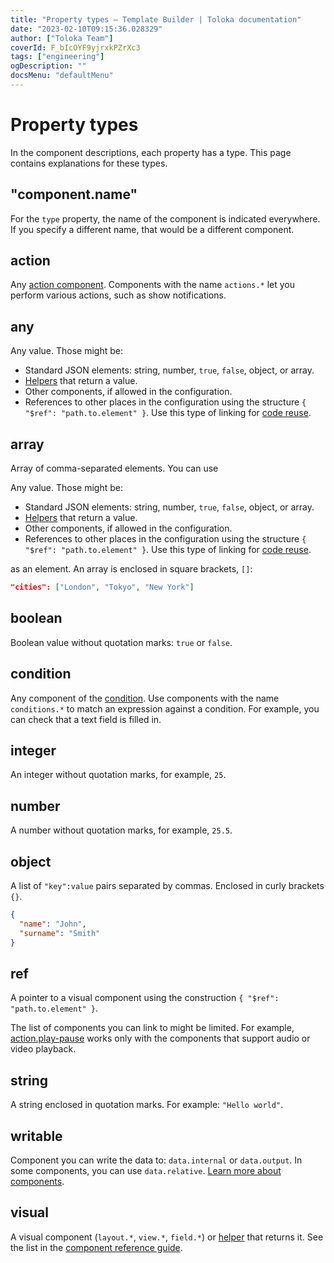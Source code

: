 ```yaml
---
title: "Property types — Template Builder | Toloka documentation"
date: "2023-02-10T09:15:36.028329"
author: ["Toloka Team"]
coverId: F_bIcOYF9yjrxkPZrXc3
tags: ["engineering"]
ogDescription: ""
docsMenu: "defaultMenu"
---
```


# Property types

In the component descriptions, each property has a type. This page contains explanations for these types.

## "component.name"

For the `type` property, the name of the component is indicated everywhere. If you specify a different name, that would be a different component.

## action
Any [action component](/docs-new/template-builder/reference/actions). Components with the name `actions.*` let you perform various actions, such as show notifications.

## any

Any value. Those might be:

- Standard JSON elements: string, number, `true`, `false`, object, or array.
- [Helpers](/docs-new/template-builder/reference/helpers) that return a value.
- Other components, if allowed in the configuration.
- References to other places in the configuration using the structure `{ "$ref": "path.to.element" }`. Use this type of linking for [code reuse](/docs-new/template-builder/best-practices/reuse).

## array

Array of comma-separated elements. You can use

<Cut title="anything you want">

Any value. Those might be:

- Standard JSON elements: string, number, `true`, `false`, object, or array.
- [Helpers](/docs-new/template-builder/reference/helpers) that return a value.
- Other components, if allowed in the configuration.
- References to other places in the configuration using the structure `{ "$ref": "path.to.element" }`. Use this type of linking for [code reuse](/docs-new/template-builder/best-practices/reuse).

</Cut>

as an element. An array is enclosed in square brackets, `[]`:

```json
"cities": ["London", "Tokyo", "New York"]
```

## boolean

Boolean value without quotation marks: `true` or `false`.

## condition

Any component of the [condition](/docs-new/template-builder/reference/conditions). Use components with the name `conditions.*` to match an expression against a condition. For example, you can check that a text field is filled in.

## integer

An integer without quotation marks, for example, `25`.

## number

A number without quotation marks, for example, `25.5`.

## object

A list of `"key":value` pairs separated by commas. Enclosed in curly brackets `{}`.

```json
{
  "name": "John",
  "surname": "Smith"
}
```

## ref

A pointer to a visual component using the construction `{ "$ref": "path.to.element" }`.

<Note mode="note" title="Note">

The list of components you can link to might be limited. For example, [action.play-pause](/docs-new/template-builder/reference/action.play-pause) works only with the components that support audio or video playback.

</Note>

## string

A string enclosed in quotation marks. For example: `"Hello world"`.

## writable

Component you can write the data to: `data.internal` or `data.output`. In some components, you can use `data.relative`. [Learn more about components](/docs-new/template-builder/operations/work-with-data).

## visual

A visual component (`layout.*`, `view.*`, `field.*`) or [helper](/docs-new/template-builder/reference/helpers) that returns it. See the list in the [component reference guide](/docs-new/template-builder/reference/).
